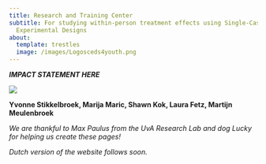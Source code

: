 ```yaml
---
title: Research and Training Center
subtitle: For studying within-person treatment effects using Single-Case
  Experimental Designs
about:
  template: trestles
  image: /images/Logosceds4youth.png
---
```

**_IMPACT STATEMENT HERE_**

![](/images/Afbeelding2.png)

**Yvonne Stikkelbroek, Marija Maric, Shawn Kok, Laura Fetz, Martijn Meulenbroek**

_We are thankful to Max Paulus from the UvA Research Lab and dog Lucky for helping us create these pages!_ 

_Dutch version of the website follows soon._